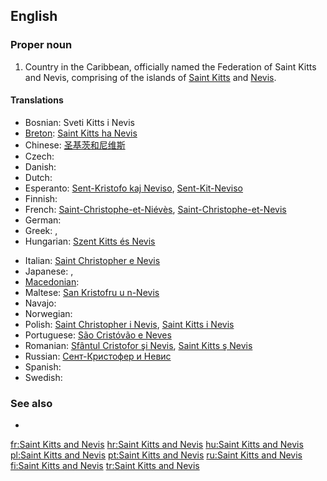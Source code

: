 ==English==
{{wikipedia}}

===Proper noun===
{{en-pnoun}}

# Country in the Caribbean, officially named the Federation of Saint Kitts and Nevis, comprising of the islands of [[Saint Kitts]] and [[Nevis]].

====Translations====
{{trans-top|A country in the Caribbean}}
* Bosnian: Sveti Kitts i Nevis {{m}}
* [[Breton]]: [[Saint Kitts ha Nevis]]
* Chinese: [[圣基茨和尼维斯]]
* Czech: {{t-|cs|Svatý Kryštof a Nevis|m}}
* Danish: {{t-|da|Saint Kitts og Nevis}}
* Dutch: {{t+|nl|Saint Kitts en Nevis}}
* Esperanto: [[Sent-Kristofo kaj Neviso]], [[Sent-Kit-Neviso]]
* Finnish: {{t+|fi|Saint Kitts ja Nevis}}
* French: [[Saint-Christophe-et-Niévès]], [[Saint-Christophe-et-Nevis]]
* German: {{t+|de|St. Kitts und Nevis}}
* Greek: {{t+|el|Άγιος Χριστόφορος και Νέβις|m|tr=Ágios Christóforos kai Névis}}, {{t-|el|Σαιντ Κιτς και Νέβις|n|tr=Saint Kits kai Névis}}
* Hungarian: [[Szent Kitts és Nevis]]
{{trans-mid}}
* Italian: [[Saint Christopher e Nevis]]
* Japanese: {{t-|ja|セントクリストファー・ネイビス|tr=sentokurisutofā neibisu}}, {{t-|ja|セントキッツ・ネイビス|tr=sentokittsu neibisu}}
* [[Macedonian]]: {{t|mk|Свети Китис и Невис|m|tr=Svéti Kítis i Névis}}
* Maltese: [[San Kristofru u n-Nevis]]
* Navajo: {{tø|nv|Saint Kitts dóó Nevis}}
* Norwegian: {{t-|no|Saint Kitts og Nevis}}
* Polish: [[Saint Christopher i Nevis]], [[Saint Kitts i Nevis]]
* Portuguese: [[São Cristóvão e Neves]]
* Romanian: [[Sfântul Cristofor şi Nevis]], [[Saint Kitts ş Nevis]]
* Russian: [[Сент-Кристофер и Невис]]
* Spanish: {{t+|es|San Cristóbal y Nieves}}
* Swedish: {{t-|sv|Saint Christopher och Nevis}}
{{trans-bottom}}

===See also===
* {{list|en|countries of North America}}

[[fr:Saint Kitts and Nevis]]
[[hr:Saint Kitts and Nevis]]
[[hu:Saint Kitts and Nevis]]
[[pl:Saint Kitts and Nevis]]
[[pt:Saint Kitts and Nevis]]
[[ru:Saint Kitts and Nevis]]
[[fi:Saint Kitts and Nevis]]
[[tr:Saint Kitts and Nevis]]